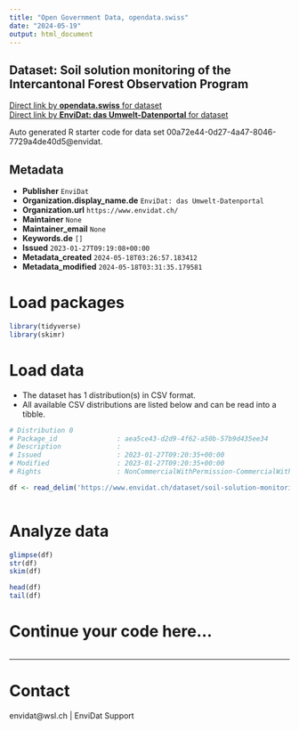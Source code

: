 ```yaml
---
title: "Open Government Data, opendata.swiss"
date: "2024-05-19"
output: html_document
---
```


## Dataset: Soil solution monitoring of the Intercantonal Forest Observation Program



[Direct link by **opendata.swiss** for dataset](https://opendata.swiss/de/dataset/soil-solution-monitoring-of-the-intercantonal-forest-observation-program)<br>
[Direct link by **EnviDat: das Umwelt-Datenportal** for dataset](https://www.envidat.ch/#/metadata/soil-solution-monitoring-of-the-intercantonal-forest-observation-program)

Auto generated R starter code for data set 00a72e44-0d27-4a47-8046-7729a4de40d5@envidat.

## Metadata

- **Publisher** `EnviDat`
- **Organization.display_name.de** `EnviDat: das Umwelt-Datenportal`
- **Organization.url** `https://www.envidat.ch/`
- **Maintainer** `None`
- **Maintainer_email** `None`
- **Keywords.de** `[]`
- **Issued** `2023-01-27T09:19:08+00:00`
- **Metadata_created** `2024-05-18T03:26:57.183412`
- **Metadata_modified** `2024-05-18T03:31:35.179581`


# Load packages

```r

library(tidyverse)
library(skimr)

```

# Load data

-   The dataset has 1 distribution(s) in CSV format.
-   All available CSV distributions are listed below and can be read into a tibble.

```r

# Distribution 0
# Package_id               : aea5ce43-d2d9-4f62-a50b-57b9d435ee34
# Description              : 
# Issued                   : 2023-01-27T09:20:35+00:00
# Modified                 : 2023-01-27T09:20:35+00:00
# Rights                   : NonCommercialWithPermission-CommercialWithPermission-ReferenceRequired

df <- read_delim('https://www.envidat.ch/dataset/soil-solution-monitoring-of-the-intercantonal-forest-observation-program/resource/42360669-d833-4758-8482-9cc836f0af4b')



```

# Analyze data

```r

glimpse(df)
str(df)
skim(df)

head(df)
tail(df)

```

# Continue your code here...

```r

```

------------------------------------------------------------------------

# Contact

envidat@wsl.ch | EnviDat Support
